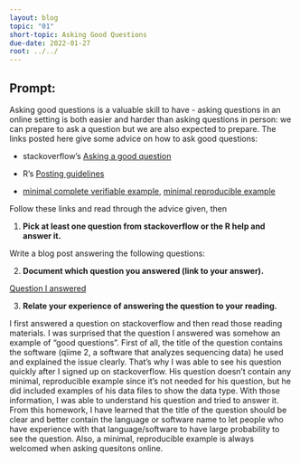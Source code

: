 ---
layout: blog
topic: "01"
short-topic: Asking Good Questions
due-date: 2022-01-27
root: ../../
---

## Prompt:

Asking good questions is a valuable skill to have - asking questions in an online setting is both easier and harder than asking questions in person: we can prepare to ask a question but we are also expected to prepare.
The links posted here give some advice on how to ask good questions:

- stackoverflow's [Asking a good question](http://stackoverflow.com/help/how-to-ask)

- R's [Posting guidelines](https://www.r-project.org/posting-guide.html)

- [minimal complete verifiable example](https://stackoverflow.com/help/mcve), [minimal reproducible example](https://www.tidyverse.org/help/)

Follow these links and read through the advice given, then

1. **Pick at least one question from stackoverflow or the R help and answer it.**

Write a blog post answering the following questions: 



2. **Document which question you answered (link to your answer).**

[Question I answered](https://stackoverflow.com/questions/68276148/how-do-i-import-my-qz-files-from-illumina-sequencing-into-qiime2-via-a-manifest/70841244#70841244)


3. **Relate your experience of answering the question to your reading. **

I first answered a question on stackoverflow and then read those reading materials. I was surprised that the question I answered was somehow an example of "good questions". First of all, the title of the question contains the software (qiime 2, a software that analyzes sequencing data) he used and explained the issue clearly. That's why I was able to see his question quickly after I signed up on stackoverflow. His question doesn't contain any minimal, reproducible example since it's not needed for his question, but he did included examples of his data files to show the data type. With those information, I was able to understand his question and tried to answer it. From this homework, I have learned that the title of the question should be clear and better contain the language or software name to let people who have experience with that language/software to have large probability to see the question. Also, a minimal, reproducible example is always welcomed when asking quesitons online.
 


